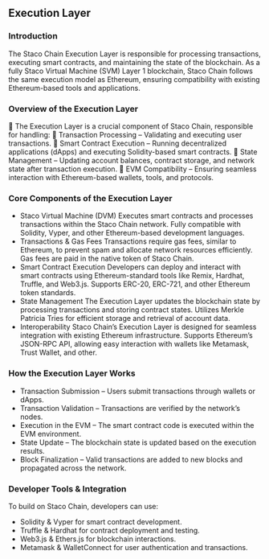 ## Execution Layer

### Introduction
The Staco Chain Execution Layer is responsible for processing transactions, executing smart contracts, and maintaining the state of the blockchain. As a fully Staco Virtual Machine (SVM) Layer 1 blockchain, Staco Chain follows the same execution model as Ethereum, ensuring compatibility with existing Ethereum-based tools and applications.

### Overview of the Execution Layer
🔹 The Execution Layer is a crucial component of Staco Chain, responsible for handling:
🔹 Transaction Processing – Validating and executing user transactions.
🔹 Smart Contract Execution – Running decentralized applications (dApps) and executing Solidity-based smart contracts.
🔹 State Management – Updating account balances, contract storage, and network state after transaction execution.
🔹 EVM Compatibility – Ensuring seamless interaction with Ethereum-based wallets, tools, and protocols.

### Core Components of the Execution Layer
- Staco Virtual Machine (DVM)
Executes smart contracts and processes transactions within the Staco Chain network.
Fully compatible with Solidity, Vyper, and other Ethereum-based development languages.
- Transactions & Gas Fees
Transactions require gas fees, similar to Ethereum, to prevent spam and allocate network resources efficiently.
Gas fees are paid in the native token of Staco Chain.
- Smart Contract Execution
Developers can deploy and interact with smart contracts using Ethereum-standard tools like Remix, Hardhat, Truffle, and Web3.js.
Supports ERC-20, ERC-721, and other Ethereum token standards.
- State Management
The Execution Layer updates the blockchain state by processing transactions and storing contract states.
Utilizes Merkle Patricia Tries for efficient storage and retrieval of account data.
- Interoperability
Staco Chain’s Execution Layer is designed for seamless integration with existing Ethereum infrastructure.
Supports Ethereum’s JSON-RPC API, allowing easy interaction with wallets like Metamask, Trust Wallet, and other.

### How the Execution Layer Works
- Transaction Submission – Users submit transactions through wallets or dApps.
- Transaction Validation – Transactions are verified by the network’s nodes.
- Execution in the EVM – The smart contract code is executed within the EVM environment.
- State Update – The blockchain state is updated based on the execution results.
- Block Finalization – Valid transactions are added to new blocks and propagated across the network.

### Developer Tools & Integration
To build on Staco Chain, developers can use:
- Solidity & Vyper for smart contract development.
- Truffle & Hardhat for contract deployment and testing.
- Web3.js & Ethers.js for blockchain interactions.
- Metamask & WalletConnect for user authentication and transactions.